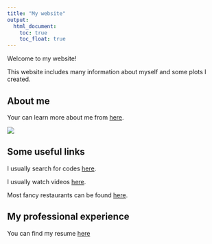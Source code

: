 ```yaml
---
title: "My website"
output: 
  html_document:
    toc: true
    toc_float: true
---
```

Welcome to my website!

This website includes many information about myself and some plots I created.

## About me
Your can learn more about me from [here](about.html).

![](images/minions.gif)

## Some useful links

I usually search for codes [here](https://www.google.com).

I usually watch videos [here](https://www.youtube.com/).

Most fancy restaurants can be found [here](https://www.yelp.com/).

## My professional experience
You can find my resume [here](resume.html)
